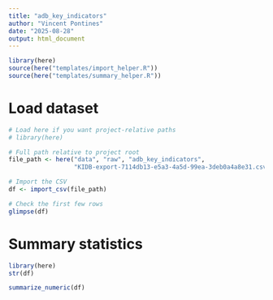 ```yaml
---
title: "adb_key_indicators"
author: "Vincent Pontines"
date: "2025-08-28"
output: html_document
---
```


```r
library(here)
source(here("templates/import_helper.R"))
source(here("templates/summary_helper.R"))
```


# Load dataset
```r
# Load here if you want project-relative paths
# library(here)

# Full path relative to project root
file_path <- here("data", "raw", "adb_key_indicators", 
                  "KIDB-export-7114db13-e5a3-4a5d-99ea-3deb0a4a8e31.csv")

# Import the CSV
df <- import_csv(file_path)

# Check the first few rows
glimpse(df)
```

# Summary statistics
```r
library(here)
str(df)

summarize_numeric(df)
```